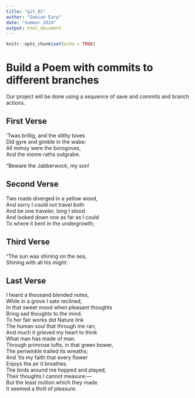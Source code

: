 ```yaml
---
title: "git_01"
author: "Damian Earp"
date: "Summer 2024"
output: html_document
---
```


```r
knitr::opts_chunk$set(echo = TRUE)
```
# Build a Poem with commits to different branches
Our project will be done using a sequence of save and commits and branch actions.
<!-- Do not modify or change any text in "!--" bracketed areas such as this --- these are instructions to
you, if you change any of this the git program will notice it and compromise your git merging strategy !-->

## First Verse 
<!--Put the first five lines of a poem by Lewis Carrol in this section!-->
’Twas brillig, and the slithy toves  
      Did gyre and gimble in the wabe:  
All mimsy were the borogoves,  
      And the mome raths outgrabe.  
  
“Beware the Jabberwock, my son!  
  
## Second Verse
<!--Put the first five lines of a poem by Robert Frost here!-->
Two roads diverged in a yellow wood,  
And sorry I could not travel both  
And be one traveler, long I stood  
And looked down one as far as I could  
To where it bent in the undergrowth; 
  
## Third Verse
<!--Put the first two verses of The Walrus and the Carpenter here!-->
"The sun was shining on the sea,  
      Shining with all his might:  
        
## Last Verse
<!--Put a short poem you created using chatGPT of 20 to 30 lines,here!-->
I heard a thousand blended notes,  
While in a grove I sate reclined,  
In that sweet mood when pleasant thoughts  
Bring sad thoughts to the mind.  
To her fair works did Nature link  
The human soul that through me ran;  
And much it grieved my heart to think  
What man has made of man.  
Through primrose tufts, in that green bower,  
The periwinkle trailed its wreaths;  
And ’tis my faith that every flower  
Enjoys the air it breathes.  
The birds around me hopped and played,  
Their thoughts I cannot measure:—  
But the least motion which they made  
It seemed a thrill of pleasure.  
  